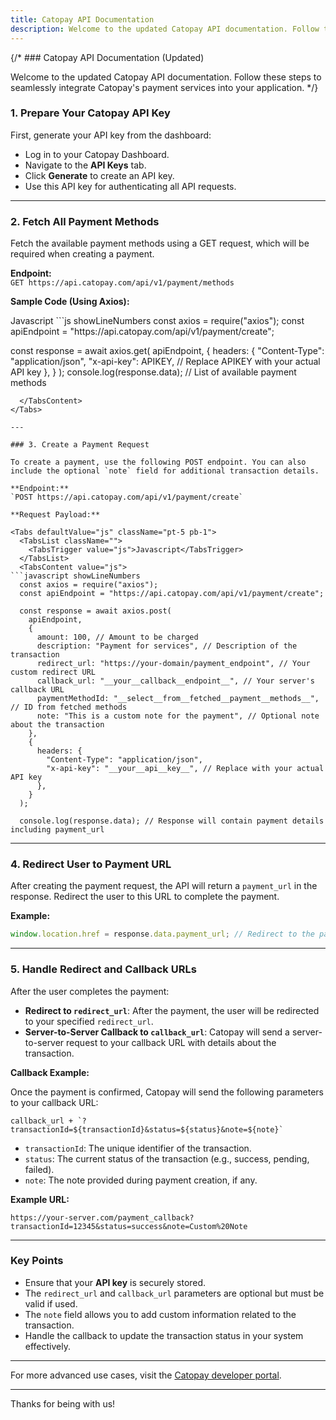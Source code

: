```yaml
---
title: Catopay API Documentation
description: Welcome to the updated Catopay API documentation. Follow these steps to seamlessly integrate Catopay's payment services into your application.
---
```


{/* ### Catopay API Documentation (Updated)

Welcome to the updated Catopay API documentation. Follow these steps to seamlessly integrate Catopay's payment services into your application. */}

### 1. Prepare Your Catopay API Key

First, generate your API key from the dashboard:

- Log in to your Catopay Dashboard.
- Navigate to the **API Keys** tab.
- Click **Generate** to create an API key.
- Use this API key for authenticating all API requests.

---

### 2. Fetch All Payment Methods

Fetch the available payment methods using a GET request, which will be required when creating a payment.

**Endpoint:**  
`GET https://api.catopay.com/api/v1/payment/methods`

**Sample Code (Using Axios):**

<Tabs defaultValue="js" className="pt-5 pb-1">
  <TabsList className="">
    <TabsTrigger value="js">Javascript</TabsTrigger>
  </TabsList>
  <TabsContent value="js">
```js showLineNumbers
const axios = require("axios");
const apiEndpoint = "https://api.catopay.com/api/v1/payment/create";

const response = await axios.get(
  apiEndpoint,
    {
    headers: {
      "Content-Type": "application/json",
      "x-api-key": APIKEY, // Replace APIKEY with your actual API key
    },
  }
);
console.log(response.data); // List of available payment methods

```
  </TabsContent>
</Tabs>

---

### 3. Create a Payment Request

To create a payment, use the following POST endpoint. You can also include the optional `note` field for additional transaction details.

**Endpoint:**
`POST https://api.catopay.com/api/v1/payment/create`

**Request Payload:**

<Tabs defaultValue="js" className="pt-5 pb-1">
  <TabsList className="">
    <TabsTrigger value="js">Javascript</TabsTrigger>
  </TabsList>
  <TabsContent value="js">
```javascript showLineNumbers
  const axios = require("axios");
  const apiEndpoint = "https://api.catopay.com/api/v1/payment/create";

  const response = await axios.post(
    apiEndpoint,
    {
      amount: 100, // Amount to be charged
      description: "Payment for services", // Description of the transaction
      redirect_url: "https://your-domain/payment_endpoint", // Your custom redirect URL
      callback_url: "__your__callback__endpoint__", // Your server's callback URL
      paymentMethodId: "__select__from__fetched__payment__methods__", // ID from fetched methods
      note: "This is a custom note for the payment", // Optional note about the transaction
    },
    {
      headers: {
        "Content-Type": "application/json",
        "x-api-key": "__your__api__key__", // Replace with your actual API key
      },
    }
  );

  console.log(response.data); // Response will contain payment details including payment_url
```
  </TabsContent>
</Tabs>



---

### 4. Redirect User to Payment URL

After creating the payment request, the API will return a `payment_url` in the response. Redirect the user to this URL to complete the payment.

**Example:**

```javascript
window.location.href = response.data.payment_url; // Redirect to the payment page
```

---

### 5. Handle Redirect and Callback URLs

After the user completes the payment:

- **Redirect to `redirect_url`**: After the payment, the user will be redirected to your specified `redirect_url`.
- **Server-to-Server Callback to `callback_url`**: Catopay will send a server-to-server request to your callback URL with details about the transaction.

**Callback Example:**

Once the payment is confirmed, Catopay will send the following parameters to your callback URL:

```
callback_url + `?transactionId=${transactionId}&status=${status}&note=${note}`
```

- `transactionId`: The unique identifier of the transaction.
- `status`: The current status of the transaction (e.g., success, pending, failed).
- `note`: The note provided during payment creation, if any.

**Example URL:**

```
https://your-server.com/payment_callback?transactionId=12345&status=success&note=Custom%20Note
```

---

### Key Points

- Ensure that your **API key** is securely stored.
- The `redirect_url` and `callback_url` parameters are optional but must be valid if used.
- The `note` field allows you to add custom information related to the transaction.
- Handle the callback to update the transaction status in your system effectively.

---

For more advanced use cases, visit the [Catopay developer portal](https://catopay.com/dashboard/api-keys).

---

Thanks for being with us!
